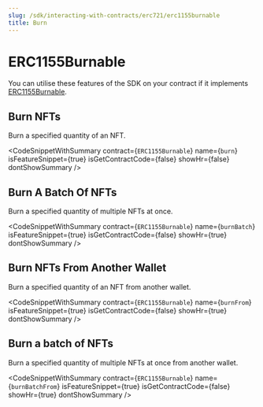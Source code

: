 ```yaml
---
slug: /sdk/interacting-with-contracts/erc721/erc1155burnable
title: Burn
---
```



# ERC1155Burnable

You can utilise these features of the SDK on your contract if it implements [ERC1155Burnable](/extensions/erc-1155/burnable).

<div className="row" style={{ marginBottom: 24 }}>
  <div className="col col--12" style={{ marginTop: 8 }}>
    <QuickstartCard
      name="Learn how to implement ERC1155Burnable"
      link={"/extensions/erc-1155/burnable"}
      image="/assets/icons/general.png"
    />
  </div>
</div>

## Burn NFTs

Burn a specified quantity of an NFT.

<CodeSnippetWithSummary
  contract={`ERC1155Burnable`}
  name={`burn`}
  isFeatureSnippet={true}
  isGetContractCode={false}
  showHr={false}
  dontShowSummary
/>

## Burn A Batch Of NFTs

Burn a specified quantity of multiple NFTs at once.

<CodeSnippetWithSummary
  contract={`ERC1155Burnable`}
  name={`burnBatch`}
  isFeatureSnippet={true}
  isGetContractCode={false}
  showHr={true}
  dontShowSummary
/>

## Burn NFTs From Another Wallet

Burn a specified quantity of an NFT from another wallet.

<CodeSnippetWithSummary
  contract={`ERC1155Burnable`}
  name={`burnFrom`}
  isFeatureSnippet={true}
  isGetContractCode={false}
  showHr={true}
  dontShowSummary
/>

## Burn a batch of NFTs

Burn a specified quantity of multiple NFTs at once from another wallet.

<CodeSnippetWithSummary
  contract={`ERC1155Burnable`}
  name={`burnBatchFrom`}
  isFeatureSnippet={true}
  isGetContractCode={false}
  showHr={true}
  dontShowSummary
/>

